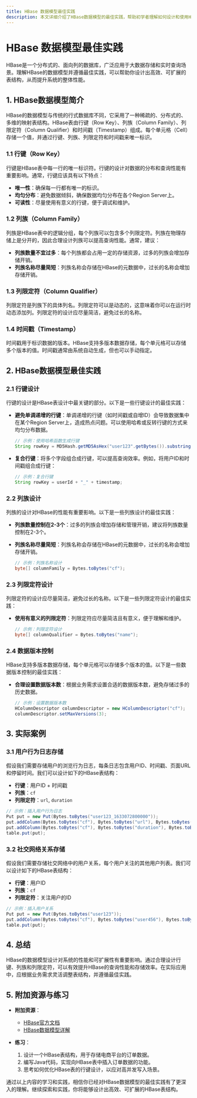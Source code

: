 ```yaml
---
title: HBase 数据模型最佳实践
description: 本文详细介绍了HBase数据模型的最佳实践，帮助初学者理解如何设计和使用HBase表结构，优化数据存储和查询性能。
---
```


# HBase 数据模型最佳实践

HBase是一个分布式的、面向列的数据库，广泛应用于大数据存储和实时查询场景。理解HBase的数据模型并遵循最佳实践，可以帮助你设计出高效、可扩展的表结构，从而提升系统的整体性能。

## 1. HBase数据模型简介

HBase的数据模型与传统的行式数据库不同，它采用了一种稀疏的、分布式的、多维的映射表结构。HBase表由行键（Row Key）、列族（Column Family）、列限定符（Column Qualifier）和时间戳（Timestamp）组成。每个单元格（Cell）存储一个值，并通过行键、列族、列限定符和时间戳来唯一标识。

### 1.1 行键（Row Key）
行键是HBase表中每一行的唯一标识符。行键的设计对数据的分布和查询性能有重要影响。通常，行键应该具有以下特点：
- **唯一性**：确保每一行都有唯一的标识。
- **均匀分布**：避免数据倾斜，确保数据均匀分布在各个Region Server上。
- **可读性**：尽量使用有意义的行键，便于调试和维护。

### 1.2 列族（Column Family）
列族是HBase表中的逻辑分组，每个列族可以包含多个列限定符。列族在物理存储上是分开的，因此合理设计列族可以提高查询性能。通常，建议：
- **列族数量不宜过多**：每个列族都会占用一定的存储资源，过多的列族会增加存储开销。
- **列族名称尽量简短**：列族名称会存储在HBase的元数据中，过长的名称会增加存储开销。

### 1.3 列限定符（Column Qualifier）
列限定符是列族下的具体列名。列限定符可以是动态的，这意味着你可以在运行时动态添加列。列限定符的设计应尽量简洁，避免过长的名称。

### 1.4 时间戳（Timestamp）
时间戳用于标识数据的版本。HBase支持多版本数据存储，每个单元格可以存储多个版本的值。时间戳通常由系统自动生成，但也可以手动指定。

## 2. HBase数据模型最佳实践

### 2.1 行键设计
行键的设计是HBase表设计中最关键的部分。以下是一些行键设计的最佳实践：

- **避免单调递增的行键**：单调递增的行键（如时间戳或自增ID）会导致数据集中在某个Region Server上，造成热点问题。可以使用哈希或反转行键的方式来均匀分布数据。
  
  ```java
  // 示例：使用哈希函数生成行键
  String rowKey = MD5Hash.getMD5AsHex("user123".getBytes()).substring(0, 8);
  ```

- **复合行键**：将多个字段组合成行键，可以提高查询效率。例如，将用户ID和时间戳组合成行键：

  ```java
  // 示例：复合行键
  String rowKey = userId + "_" + timestamp;
  ```

### 2.2 列族设计
列族的设计对HBase的性能有重要影响。以下是一些列族设计的最佳实践：

- **列族数量控制在2-3个**：过多的列族会增加存储和管理开销，建议将列族数量控制在2-3个。
  
- **列族名称尽量简短**：列族名称会存储在HBase的元数据中，过长的名称会增加存储开销。

  ```java
  // 示例：列族名称设计
  byte[] columnFamily = Bytes.toBytes("cf");
  ```

### 2.3 列限定符设计
列限定符的设计应尽量简洁，避免过长的名称。以下是一些列限定符设计的最佳实践：

- **使用有意义的列限定符**：列限定符应尽量简洁且有意义，便于理解和维护。

  ```java
  // 示例：列限定符设计
  byte[] columnQualifier = Bytes.toBytes("name");
  ```

### 2.4 数据版本控制
HBase支持多版本数据存储，每个单元格可以存储多个版本的值。以下是一些数据版本控制的最佳实践：

- **合理设置数据版本数**：根据业务需求设置合适的数据版本数，避免存储过多的历史数据。

  ```java
  // 示例：设置数据版本数
  HColumnDescriptor columnDescriptor = new HColumnDescriptor("cf");
  columnDescriptor.setMaxVersions(3);
  ```

## 3. 实际案例

### 3.1 用户行为日志存储
假设我们需要存储用户的浏览行为日志，每条日志包含用户ID、时间戳、页面URL和停留时间。我们可以设计如下的HBase表结构：

- **行键**：用户ID + 时间戳
- **列族**：`cf`
- **列限定符**：`url`, `duration`

```java
// 示例：插入用户行为日志
Put put = new Put(Bytes.toBytes("user123_1633072800000"));
put.addColumn(Bytes.toBytes("cf"), Bytes.toBytes("url"), Bytes.toBytes("https://example.com"));
put.addColumn(Bytes.toBytes("cf"), Bytes.toBytes("duration"), Bytes.toBytes("120"));
table.put(put);
```

### 3.2 社交网络关系存储
假设我们需要存储社交网络中的用户关系，每个用户关注的其他用户列表。我们可以设计如下的HBase表结构：

- **行键**：用户ID
- **列族**：`cf`
- **列限定符**：关注用户的ID

```java
// 示例：插入用户关系
Put put = new Put(Bytes.toBytes("user123"));
put.addColumn(Bytes.toBytes("cf"), Bytes.toBytes("user456"), Bytes.toBytes("1"));
table.put(put);
```

## 4. 总结

HBase的数据模型设计对系统的性能和可扩展性有重要影响。通过合理设计行键、列族和列限定符，可以有效提升HBase的查询性能和存储效率。在实际应用中，应根据业务需求灵活调整表结构，并遵循最佳实践。

## 5. 附加资源与练习

- **附加资源**：
  - [HBase官方文档](https://hbase.apache.org/book.html)
  - [HBase数据模型详解](https://hbase.apache.org/book.html#datamodel)

- **练习**：
  1. 设计一个HBase表结构，用于存储电商平台的订单数据。
  2. 编写Java代码，实现向HBase表中插入订单数据的功能。
  3. 思考如何优化HBase表的行键设计，以应对高并发写入场景。

通过以上内容的学习和实践，相信你已经对HBase数据模型的最佳实践有了更深入的理解。继续探索和实践，你将能够设计出高效、可扩展的HBase表结构。